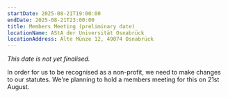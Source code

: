 ```yaml
---
startDate: 2025-08-21T19:00:00
endDate: 2025-08-21T23:00:00
title: Members Meeting (preliminary date)
locationName: AStA der Universität Osnabrück
locationAddress: Alte Münze 12, 49074 Osnabrück
---
```


*This date is not yet finalised.*

In order for us to be recognised as a non-profit, we need to make changes to our statutes.
We're planning to hold a members meeting for this on 21st August.
